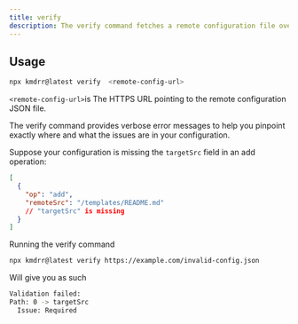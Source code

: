 ```yaml
---
title: verify
description: The verify command fetches a remote configuration file over HTTP or HTTPS and validates its structure against the Kommander schema. This is useful for testing configurations before publishing them to ensure they are correctly formed.
---
```


## Usage

```bash
npx kmdrr@latest verify  <remote-config-url>
```

`<remote-config-url>`is The HTTPS URL pointing to the remote configuration JSON file.

The verify command provides verbose error messages to help you pinpoint exactly where and what the issues are in your configuration.

Suppose your configuration is missing the `targetSrc` field in an add operation:

```json
[
  {
    "op": "add",
    "remoteSrc": "/templates/README.md"
    // "targetSrc" is missing
  }
]
```

Running the verify command

```bash
npx kmdrr@latest verify https://example.com/invalid-config.json
```

Will give you as such

```bash
Validation failed:
Path: 0 -> targetSrc
  Issue: Required
```

